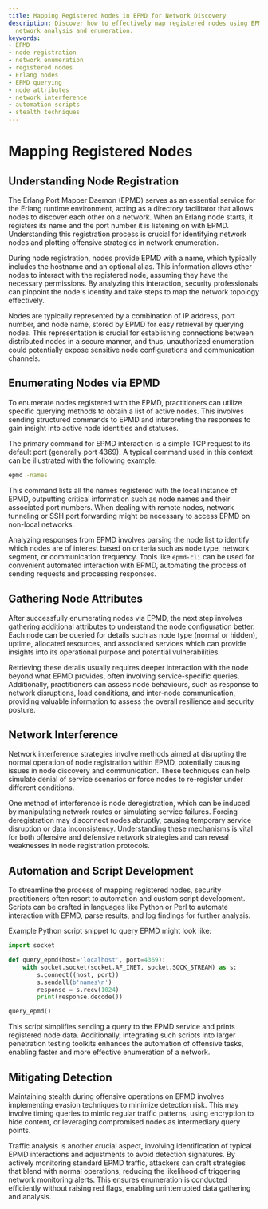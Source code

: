 ```yaml
---
title: Mapping Registered Nodes in EPMD for Network Discovery
description: Discover how to effectively map registered nodes using EPMD for enhanced
  network analysis and enumeration.
keywords:
- EPMD
- node registration
- network enumeration
- registered nodes
- Erlang nodes
- EPMD querying
- node attributes
- network interference
- automation scripts
- stealth techniques
---
```


# Mapping Registered Nodes

## Understanding Node Registration

The Erlang Port Mapper Daemon (EPMD) serves as an essential service for the Erlang runtime environment, acting as a directory facilitator that allows nodes to discover each other on a network. When an Erlang node starts, it registers its name and the port number it is listening on with EPMD. Understanding this registration process is crucial for identifying network nodes and plotting offensive strategies in network enumeration.

During node registration, nodes provide EPMD with a name, which typically includes the hostname and an optional alias. This information allows other nodes to interact with the registered node, assuming they have the necessary permissions. By analyzing this interaction, security professionals can pinpoint the node's identity and take steps to map the network topology effectively.

Nodes are typically represented by a combination of IP address, port number, and node name, stored by EPMD for easy retrieval by querying nodes. This representation is crucial for establishing connections between distributed nodes in a secure manner, and thus, unauthorized enumeration could potentially expose sensitive node configurations and communication channels.

## Enumerating Nodes via EPMD

To enumerate nodes registered with the EPMD, practitioners can utilize specific querying methods to obtain a list of active nodes. This involves sending structured commands to EPMD and interpreting the responses to gain insight into active node identities and statuses.

The primary command for EPMD interaction is a simple TCP request to its default port (generally port 4369). A typical command used in this context can be illustrated with the following example:

```bash
epmd -names
```

This command lists all the names registered with the local instance of EPMD, outputting critical information such as node names and their associated port numbers. When dealing with remote nodes, network tunneling or SSH port forwarding might be necessary to access EPMD on non-local networks.

Analyzing responses from EPMD involves parsing the node list to identify which nodes are of interest based on criteria such as node type, network segment, or communication frequency. Tools like `epmd-cli` can be used for convenient automated interaction with EPMD, automating the process of sending requests and processing responses.

## Gathering Node Attributes

After successfully enumerating nodes via EPMD, the next step involves gathering additional attributes to understand the node configuration better. Each node can be queried for details such as node type (normal or hidden), uptime, allocated resources, and associated services which can provide insights into its operational purpose and potential vulnerabilities.

Retrieving these details usually requires deeper interaction with the node beyond what EPMD provides, often involving service-specific queries. Additionally, practitioners can assess node behaviours, such as response to network disruptions, load conditions, and inter-node communication, providing valuable information to assess the overall resilience and security posture.

## Network Interference

Network interference strategies involve methods aimed at disrupting the normal operation of node registration within EPMD, potentially causing issues in node discovery and communication. These techniques can help simulate denial of service scenarios or force nodes to re-register under different conditions.

One method of interference is node deregistration, which can be induced by manipulating network routes or simulating service failures. Forcing deregistration may disconnect nodes abruptly, causing temporary service disruption or data inconsistency. Understanding these mechanisms is vital for both offensive and defensive network strategies and can reveal weaknesses in node registration protocols.

## Automation and Script Development

To streamline the process of mapping registered nodes, security practitioners often resort to automation and custom script development. Scripts can be crafted in languages like Python or Perl to automate interaction with EPMD, parse results, and log findings for further analysis.

Example Python script snippet to query EPMD might look like:
```python
import socket

def query_epmd(host='localhost', port=4369):
    with socket.socket(socket.AF_INET, socket.SOCK_STREAM) as s:
        s.connect((host, port))
        s.sendall(b'names\n')
        response = s.recv(1024)
        print(response.decode())

query_epmd()
```
This script simplifies sending a query to the EPMD service and prints registered node data. Additionally, integrating such scripts into larger penetration testing toolkits enhances the automation of offensive tasks, enabling faster and more effective enumeration of a network.

## Mitigating Detection

Maintaining stealth during offensive operations on EPMD involves implementing evasion techniques to minimize detection risk. This may involve timing queries to mimic regular traffic patterns, using encryption to hide content, or leveraging compromised nodes as intermediary query points.

Traffic analysis is another crucial aspect, involving identification of typical EPMD interactions and adjustments to avoid detection signatures. By actively monitoring standard EPMD traffic, attackers can craft strategies that blend with normal operations, reducing the likelihood of triggering network monitoring alerts. This ensures enumeration is conducted efficiently without raising red flags, enabling uninterrupted data gathering and analysis.